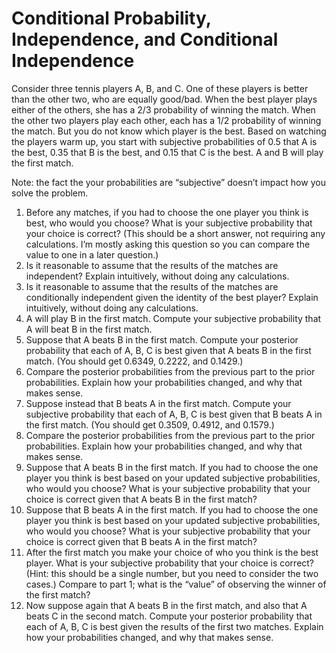 # Conditional Probability, Independence, and Conditional Independence {.unnumbered}





Consider three tennis players A, B, and C.
One of these players is better than the other two, who are equally good/bad.
When the best player plays either of the others, she has a 2/3 probability of winning the match.
When the other two players play each other, each has a 1/2 probability of winning the match.
But you do not know which player is the best.
Based on watching the players warm up, you start with subjective probabilities of 0.5 that A is the best, 0.35 that B is the best, and 0.15 that C is the best.
A and B will play the first match.

Note: the fact the your probabilities are "subjective" doesn't impact how you solve the problem.


1. Before any matches, if you had to choose the one player you think is best, who would you choose?
What is your subjective probability that your choice is correct?
(This should be a short answer, not requiring any calculations.
I'm mostly asking this question so you can compare the value to one in a later question.)
1. Is it reasonable to assume that the results of the matches are independent?
Explain intuitively, without doing any calculations.
1. Is it reasonable to assume that the results of the matches are conditionally independent given the identity of the best player?
Explain intuitively, without doing any calculations.
1. A will play B in the first match.
Compute your subjective probability that A will beat B in the first match.
1. Suppose that A beats B in the first match.
Compute your posterior probability that each of A, B, C is best given that A beats B in the first match.
(You should get 0.6349, 0.2222, and 0.1429.)
1. Compare the posterior probabilities from the previous part to the prior probabilities.
Explain how your probabilities changed, and why that makes sense.
1. Suppose instead that B beats A in the first match.
Compute your subjective probability that each of A, B, C is best given that B beats A in the first match.
(You should get 0.3509, 0.4912, and 0.1579.)
1. Compare the posterior probabilities from the previous part to the prior probabilities.
Explain how your probabilities changed, and why that makes sense.
1. Suppose that A beats B in the first match.
If you had to choose the one player you think is best based on your updated subjective probabilities, who would you choose?
What is your subjective probability that your choice is correct given that A beats B in the first match?
1. Suppose that B beats A in the first match.
If you had to choose the one player you think is best based on your updated subjective probabilities, who would you choose?
What is your subjective probability that your choice is correct given that B beats A in the first match?
1. After the first match you make your choice of who you think is the best player.
What is your subjective probability that your choice is correct?
(Hint: this should be a single number, but you need to consider the two cases.)
Compare to part 1; what is the “value” of observing the winner of the first match?
1. Now suppose again that A beats B in the first match, and also that A beats C in the second match.
Compute your posterior probability that each of A, B, C is best given the results of the first two matches.
Explain how your probabilities changed, and why that makes sense.
